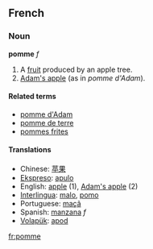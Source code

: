 ==French==
===Noun===
'''pomme''' ''f''

#A [[fruit]] produced by an apple tree.
#[[Adam's apple]] (as in ''pomme d'Adam'').

====Related terms====
*[[pomme d'Adam]]
*[[pomme de terre]]
*[[pommes frites]]

====Translations====
*Chinese: [[苹果]]
*[[Ekspreso]]: [[apulo]]
*English: [[apple]] (1), [[Adam's apple]] (2)
*[[Interlingua]]: [[malo]], [[pomo]]
*Portuguese: [[maçã]]
*Spanish: [[manzana]] ''f''
*[[Volapük]]: [[apod]]
[[fr:pomme]]